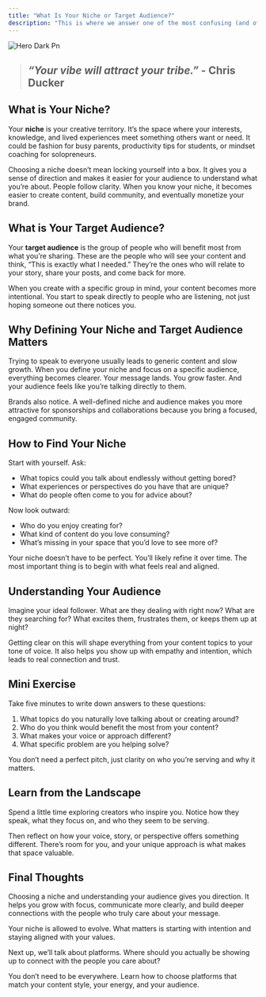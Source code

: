 ```yaml
---
title: "What Is Your Niche or Target Audience?"
description: "This is where we answer one of the most confusing (and often overcomplicated) questions creators face — what even is a niche? And how do you figure out your target audience?"
---
```


![Hero Dark Pn](/images/hero-dark.png)

> ## _“Your vibe will attract your tribe.”_  - Chris Ducker

## **What is Your Niche?**

Your **niche** is your creative territory. It’s the space where your interests, knowledge, and lived experiences meet something others want or need. It could be fashion for busy parents, productivity tips for students, or mindset coaching for solopreneurs.

Choosing a niche doesn’t mean locking yourself into a box. It gives you a sense of direction and makes it easier for your audience to understand what you’re about. People follow clarity. When you know your niche, it becomes easier to create content, build community, and eventually monetize your brand.

## **What is Your Target Audience?**

Your **target audience** is the group of people who will benefit most from what you’re sharing. These are the people who will see your content and think, “This is exactly what I needed.” They’re the ones who will relate to your story, share your posts, and come back for more.

When you create with a specific group in mind, your content becomes more intentional. You start to speak directly to people who are listening, not just hoping someone out there notices you.

## **Why Defining Your Niche and Target Audience Matters**

Trying to speak to everyone usually leads to generic content and slow growth. When you define your niche and focus on a specific audience, everything becomes clearer. Your message lands. You grow faster. And your audience feels like you’re talking directly to them.

Brands also notice. A well-defined niche and audience makes you more attractive for sponsorships and collaborations because you bring a focused, engaged community.

## **How to Find Your Niche**

Start with yourself. Ask:

- What topics could you talk about endlessly without getting bored?
- What experiences or perspectives do you have that are unique?
- What do people often come to you for advice about?

Now look outward:

- Who do you enjoy creating for?
- What kind of content do you love consuming?
- What’s missing in your space that you’d love to see more of?

Your niche doesn’t have to be perfect. You’ll likely refine it over time. The most important thing is to begin with what feels real and aligned.

## **Understanding Your Audience**

Imagine your ideal follower. What are they dealing with right now? What are they searching for? What excites them, frustrates them, or keeps them up at night?

Getting clear on this will shape everything from your content topics to your tone of voice. It also helps you show up with empathy and intention, which leads to real connection and trust.

## **Mini Exercise**

<Note>
  Take five minutes to write down answers to these questions:

  1. What topics do you naturally love talking about or creating around?
  2. Who do you think would benefit the most from your content?
  3. What makes your voice or approach different?
  4. What specific problem are you helping solve?

  You don’t need a perfect pitch, just clarity on who you’re serving and why it matters.
</Note>

## **Learn from the Landscape**

Spend a little time exploring creators who inspire you. Notice how they speak, what they focus on, and who they seem to be serving.

Then reflect on how your voice, story, or perspective offers something different. There’s room for you, and your unique approach is what makes that space valuable.

## **Final Thoughts**

Choosing a niche and understanding your audience gives you direction. It helps you grow with focus, communicate more clearly, and build deeper connections with the people who truly care about your message.

Your niche is allowed to evolve. What matters is starting with intention and staying aligned with your values.

Next up, we’ll talk about platforms. Where should you actually be showing up to connect with the people you care about?

<Card title="Identifying the Right Platforms" icon="cube" iconType="duotone">
  You don’t need to be everywhere. Learn how to choose platforms that match your content style, your energy, and your audience.
</Card>